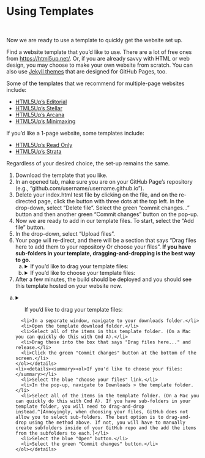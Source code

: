 # Using Templates {.sec-online}

<br>

Now we are ready to use a template to quickly get the website set up. 

Find a website template that you'd like to use. There are a lot of free ones from [https://html5up.net/](https://html5up.net/). Or, if you are already savvy with HTML or web design, you may choose to make your own website from scratch. You can also use [Jekyll themes](https://docs.github.com/en/pages/setting-up-a-github-pages-site-with-jekyll/adding-a-theme-to-your-github-pages-site-using-jekyll) that are designed for GitHub Pages, too.

Some of the templates that we recommend for multiple-page websites include:

* [HTML5Up's Editorial](https://html5up.net/editorial)
* [HTML5Up's Stellar](https://html5up.net/stellar)
* [HTML5Up's Arcana](https://html5up.net/arcana)
* [HTML5Up's Minimaxing](https://html5up.net/minimaxing)

If you'd like a 1-page website, some templates include:

* [HTML5Up's Read Only](https://html5up.net/read-only)
* [HTML5Up's Strata](https://html5up.net/strata)

Regardless of your desired choice, the set-up remains the same.

1. Download the template that you like.
2. In an opened tab, make sure you are on your GitHub Page's repository (e.g., "github.com/username/username.github.io").
3. Delete your index.html test file by clicking on the file, and on the re-directed page, click the button with three dots at the top left. In the drop-down, select "Delete file". Select the green "commit changes..." button and then another green "Commit changes" button on the pop-up.
4. Now we are ready to add in our template files. To start, select the "Add file" button.
5. In the drop-down, select "Upload files".
6. Your page will re-direct, and there will be a section that says "Drag files here to add them to your repository Or choose your files". **If you have sub-folders in your template, dragging-and-dropping is the best way to go.**
  <ol type="a">
    <li>
      <details><summary>If you'd like to drag your template files:</summary></details>
    </li>
    <li>
      <details><summary>If you'd like to choose your template files:</summary></details>
    </li>
  </ol>
7. After a few minutes, the build should be deployed and you should see this template hosted on your website now.

<ol type="a">
    <li><details><summary><ol>If you'd like to drag your template files:</summary></li>
      <li>In a separate window, navigate to your downloads folder.</li>
      <li>Open the template download folder.</li>
      <li>Select all of the items in this template folder. (On a Mac you can quickly do this with Cmd A).</li>
      <li>Drag these into the box that says "Drag files here..." and release.</li>
      <li>Click the green "Commit changes" button at the bottom of the screen.</li>
    </ol></details>
    <li><details><summary><ol>If you'd like to choose your files:</summary></li>
      <li>Select the blue "choose your files" link.</li>
      <li>In the pop-up, navigate to Downloads > the template folder.</li>
      <li>Select all of the items in the template folder. (On a Mac you can quickly do this with Cmd A). If you have sub-folders in your template folder, you will need to drag-and-drop instead.^[Annoyingly, when choosing your files, GitHub does not allow you to select sub-folders. The best option is to drag-and-drop using the method above. If not, you will have to manually create subfolders inside of your GitHub repo and the add the items from the subfolders to each.]</li>
      <li>Select the blue "Open" button.</li>
      <li>Select the green "Commit changes" button.</li>
    </ol></details>
  </ol>
